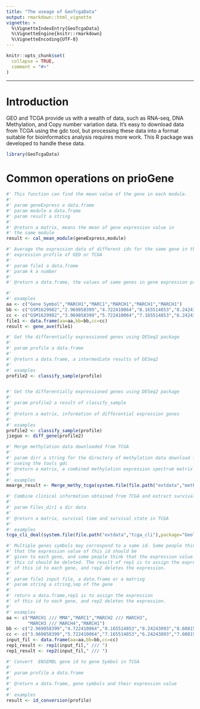 ```yaml
---
title: "The useage of GeoTcgaData"
output: rmarkdown::html_vignette
vignette: >
  %\VignetteIndexEntry{GeoTcgaData}
  %\VignetteEngine{knitr::rmarkdown}
  %\VignetteEncoding{UTF-8}
---
```


```r
knitr::opts_chunk$set(
  collapse = TRUE,
  comment = "#>"
)
```
--------
# Introduction
GEO and TCGA provide us with a wealth of data, such as RNA-seq, DNA Methylation, 
and Copy number variation data. It's easy to download data from TCGA using the 
gdc tool, but processing these data into a format suitable for bioinformatics 
analysis requires more work. This R package was developed to handle these data.


```r
library(GeoTcgaData)
```

# Common operations on prioGene
```r

#' This function can find the mean value of the gene in each module.
#'
#' param geneExpress a data.frame
#' param module a data.frame
#' param result a string
#'
#' @return a matrix, means the mean of gene expression value in
#' the same module
result <- cal_mean_module(geneExpress,module)

#' Average the expression data of different ids for the same gene in the chip
#' expression profile of GEO or TCGA
#'
#' param file1 a data.frame
#' param k a number
#'
#' @return a data.frame, the values of same genes in gene expression profile

#'
#' examples
aa <- c("Gene Symbol","MARCH1","MARC1","MARCH1","MARCH1","MARCH1")
bb <- c("GSM1629982","2.969058399","4.722410064","8.165514853","8.24243893","8.60815086")
cc <- c("GSM1629982","3.969058399","5.722410064","7.165514853","6.24243893","7.60815086")
file1 <- data.frame(aa=aa,bb=bb,cc=cc)
result <- gene_ave(file1)

#' Get the differentially expressioned genes using DESeq2 package 
#'
#' param profile a data.frame
#'
#' @return a data.frame, a intermediate results of DESeq2
#'
#' examples
profile2 <- classify_sample(profile)


#' Get the differentially expressioned genes using DESeq2 package
#'
#' param profile2 a result of classify_sample
#'
#' @return a matrix, information of differential expression genes
#'
#' examples
profile2 <- classify_sample(profile)
jieguo <- diff_gene(profile2)

#' Merge methylation data downloaded from TCGA
#'
#' param dirr a string for the directory of methylation data download from tcga
#' useing the tools gdc
#' @return a matrix, a combined methylation expression spectrum matrix
#'
#' examples
mearge_result <- Merge_methy_tcga(system.file(file.path("extdata","methy"),package="GeoTcgaData"))

#' Combine clinical information obtained from TCGA and extract survival data
#'
#' param Files_dir1 a dir data
#'
#' @return a matrix, survival time and survival state in TCGA
#'
#' examples
tcga_cli_deal(system.file(file.path("extdata","tcga_cli"),package="GeoTcgaData"))

#' Multiple genes symbols may correspond to a same id. Some people think 
#' that the expression value of this id should be 
#' given to each gene, and some people think that the expression value of
#' this id should be deleted. The result of rep1 is to assign the expression
#' of this id to each gene, and rep2 deletes the expression.
#'
#' param file1 input file, a data.frame or a matrixg
#' param string a string,sep of the gene
#'
#' return a data.frame,rep1 is to assign the expression
#' of this id to each gene, and rep2 deletes the expression.
#'
#' examples
aa <- c("MARCH1 /// MMA","MARC1","MARCH2 /// MARCH3",
        "MARCH3 /// MARCH4","MARCH1")
bb <- c("2.969058399","4.722410064","8.165514853","8.24243893","8.60815086")
cc <- c("3.969058399","5.722410064","7.165514853","6.24243893","7.60815086")
input_fil <- data.frame(aa=aa,bb=bb,cc=cc)
rep1_result <- rep1(input_fil," /// ")
rep1_result <- rep2(input_fil," /// ")

#' Convert  ENSEMBL gene id to gene Symbol in TCGA
#'
#' param profile a data.frame
#'
#' @return a data.frame, gene symbols and their expression value
#'
#' examples
result <- id_conversion(profile)


```
